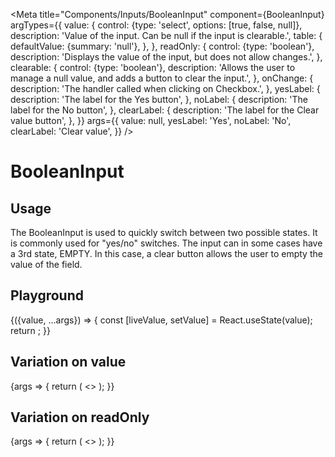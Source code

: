 
<Meta
  title="Components/Inputs/BooleanInput"
  component={BooleanInput}
  argTypes={{
    value: {
      control: {type: 'select', options: [true, false, null]},
      description: 'Value of the input. Can be null if the input is clearable.',
      table: {
        defaultValue: {summary: 'null'},
      },
    },
    readOnly: {
      control: {type: 'boolean'},
      description: 'Displays the value of the input, but does not allow changes.',
    },
    clearable: {
      control: {type: 'boolean'},
      description: 'Allows the user to manage a null value, and adds a button to clear the input.',
    },
    onChange: {
      description: 'The handler called when clicking on Checkbox.',
    },
    yesLabel: {
      description: 'The label for the Yes button',
    },
    noLabel: {
      description: 'The label for the No button',
    },
    clearLabel: {
      description: 'The label for the Clear value button',
    },
  }}
  args={{
    value: null,
    yesLabel: 'Yes',
    noLabel: 'No',
    clearLabel: 'Clear value',
  }}
/>

# BooleanInput

## Usage

The BooleanInput is used to quickly switch between two possible states. It is commonly used for "yes/no" switches.
The input can in some cases have a 3rd state, EMPTY. In this case, a clear button allows the user to empty the value of the field.

## Playground

<Canvas>
  <Story name="Standard">
    {({value, ...args}) => {
      const [liveValue, setValue] = React.useState(value);
      return <BooleanInput value={liveValue} onChange={setValue} {...args} />;
    }}
  </Story>
</Canvas>

<ArgsTable story="Standard" />

## Variation on value

<Canvas>
  <Story name="Value">
    {args => {
      return (
        <>
          <BooleanInput {...args} />
          <BooleanInput {...args} value={true} clearable={true} />
          <BooleanInput {...args} value={false} clearable={true} />
        </>
      );
    }}
  </Story>
</Canvas>

## Variation on readOnly

<Canvas>
  <Story name="Readonly">
    {args => {
      return (
        <>
          <BooleanInput {...args} value={null} readOnly={true} />
          <BooleanInput {...args} value={true} readOnly={true} />
          <BooleanInput {...args} value={false} readOnly={true} />
        </>
      );
    }}
  </Story>
</Canvas>
